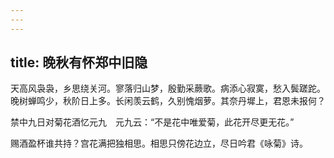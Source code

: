 ```yaml
---
---
---
```

title: 晚秋有怀郑中旧隐
---



天高风袅袅，乡思绕关河。寥落归山梦，殷勤采蕨歌。病添心寂寞，愁入鬓蹉跎。晚树蝉鸣少，秋阶日上多。长闲羡云鹤，久别愧烟萝。其奈丹墀上，君恩未报何？

禁中九日对菊花酒忆元九　元九云：“不是花中唯爱菊，此花开尽更无花。”

赐酒盈杯谁共持？宫花满把独相思。相思只傍花边立，尽日吟君《咏菊》诗。